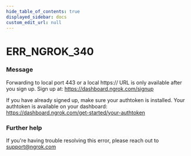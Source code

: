 ```yaml
---
hide_table_of_contents: true
displayed_sidebar: docs
custom_edit_url: null
---
```



# ERR_NGROK_340

### Message
Forwarding to local port 443 or a local https:// URL is only available after you sign up.
Sign up at: https://dashboard.ngrok.com/signup

If you have already signed up, make sure your authtoken is installed.
Your authtoken is available on your dashboard: https://dashboard.ngrok.com/get-started/your-authtoken

### Further help
If you're having trouble resolving this error, please reach out to [support@ngrok.com](mailto:support@ngrok.com?subject=Help%20with%20ERR_NGROK_340)


<ErrorDetails error='err_ngrok_340' />
